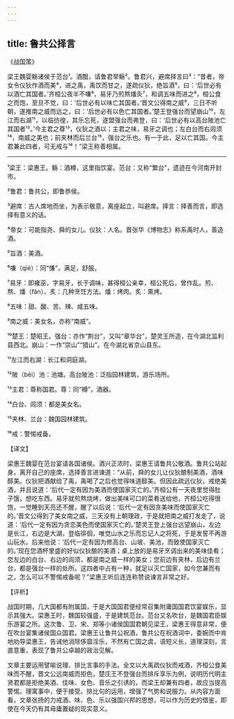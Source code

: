 ```yaml
---
---
---
```

title: 鲁共公择言
---




《战国策》

梁王魏婴觞诸侯于范台¹。酒酣，请鲁君举觞²。鲁君兴，避席择言曰³：“昔者，帝女令仪狄作酒而美⁴，进之禹，禹饮而甘之，遂疏仪狄，绝旨酒⁵，曰：‘后世必有以酒亡其国者。’齐桓公夜半不嗛⁶，易牙乃煎熬燔灸⁷，和调五味而进之⁸，桓公食之而饱，至旦不觉，曰：‘后世必有以味亡其国者。’晋文公得南之威⁹，三日不听朝，遂推南之威而远之，曰：‘后世必有以色亡其国者。’楚王登强台而望崩山¹⁰，左江而右湖¹¹，以临彷徨，其乐忘死，遂盟强台而弗登，曰：‘后世必有以高台陂池亡其国者¹²。’今主君之尊¹³，仪狄之酒以；主君之味，易牙之调也；左白台而右闾须¹⁴，南威之美也；前夹林而后兰台¹⁵，强台之乐也。有一于此，足以亡其国。今主君兼此四者，可无戒与¹⁶！”梁王称善相属。



***



¹梁王：梁惠王。觞：酒樽，这里指饮宴。范台：又称“繁台”，遗迹在今河南开封市。

²鲁君：鲁共公，即鲁恭侯。

³避席：古人席地而坐，为表示敬意，离座起立，叫避席。择言：择善而言，即选择有意义的话。

⁴帝女：可能指尧、舜的女儿。仪狄：人名。晋张华《博物志》称系禹时人，善造酒。

⁵旨酒：美酒。

⁶嗛（qiè）：同“慊”，满足，舒服。

⁷易牙：即雍巫，字易牙，长于调味，甚得桓公亲幸，桓公死后，曾作乱。煎、熬、燔（fàn）、炙：几种烹饪方法。燔：烤肉。炙：熏烤。

⁸五味：甜、酸、苦、辣、咸五味。

⁹南之威：美女名，亦称“南威”。

¹⁰楚王：楚昭王。强台：亦作“荆台”，又叫“章华台”，楚灵王所造，在今湖北监利县西北。崩山：一作“崇山”“猎山”。在今湖北省京山县东。

¹¹左江而右湖：长江和洞庭湖。

¹²陂（bēi）池：池塘。高台陂池：泛指园林建筑，游乐场所。

¹³主君：尊称国君。尊：同“樽”，酒器。

¹⁴白台、闾须：都是美女名。

¹⁵夹林、兰台：魏国园林建筑。

¹⁶戒：警惕戒备。

【译文】

梁惠王魏婴在范台宴请各国诸侯。酒兴正浓时，梁惠王请鲁共公敬酒。鲁共公站起身，离开自己的座席，选择善言进谏道：“从前，舜的女儿让仪狄酿制美酒，酒味醇美。仪狄把酒献给了禹，禹喝了之后也觉得味道醇美。但因此疏远仪狄，戒绝美酒，并且说道：‘后代一定有因为美酒而使国家灭亡的。’齐桓公有一天夜里觉得肚子饿，想吃东西。易牙就煎熬烧烤，做出美味可口的菜肴送给他，齐桓公吃得很饱，一觉睡到天亮还不醒，醒了以后说：‘后代一定有因贪美味而使国家灭亡的。’晋文公得到了美女南之威，三天没有上朝理政，于是就把南之威打发走了，说道：‘后代一定有因为贪恋美色而使国家灭亡的。’楚灵王登上强台远望崩山，左边是长江，右边是大湖，登临徘徊，唯觉山水之乐而忘记人之将死，于是发誓不再游山玩水。后来他说：‘后代一定有因为修高台、山坡、美池，而致使国家灭亡的。’现在您酒杯里盛的好似仪狄酿的美酒；桌上放的是易牙烹调出来的美味佳肴；您左边的白台、右边的闾须，都是南之威一样的美女；您前边有夹林，后边有兰台，都是强台一样的处所。这四者中占有一种，就足以灭亡国家，如今您兼而有之，怎么可以不警惕戒备呢？”梁惠王听后连连称赞说谏言非常之好。

【评析】

战国时期，几大国都有附属国，于是大国国君便经常召集附庸国国君饮宴娱乐，显示其强大。梁惠王时，魏国较强盛，于是建筑范台。范台又名吹台，是魏国君臣娱乐游宴之所。这次鲁、卫、宋、郑等小诸侯国国君朝见梁王，梁惠王得意非常，便在吹台宴集诸侯国众国君。梁惠王让鲁共公祝酒，鲁共公在祝酒词中，委婉而中肯地劝导梁惠王，告诫他消除侈靡淫乐，不然有亡国之虞，语短义长，道理深刻，言直意重，表现了鲁共公卓越的政治见解。

文章主要运用譬喻说理、排比言事的手法。全文以大禹疏仪狄而戒酒，齐桓公食美味而不醒，晋文公远南威而拒色，楚庄王不登强台而排斥享乐为例，说明历代明主贤君都是拒绝美酒、佳味、女色、音乐之引诱的，而梁王却兼有四者，故应当提高警惕。理寓事中，便于接受。排比句的运用，增强了气势和说服力。从内容方面看，文章张扬的力戒酒、味、色、乐以强国兴邦的思想，可以作为历史的借鉴，即使在今天仍有其毋庸置疑的现实意义。